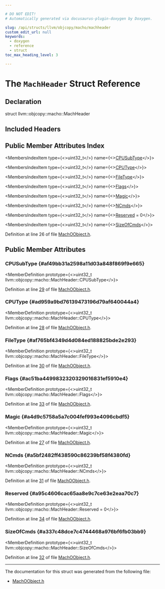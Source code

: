 ```yaml
---

# DO NOT EDIT!
# Automatically generated via docusaurus-plugin-doxygen by Doxygen.

slug: /api/structs/llvm/objcopy/macho/machheader
custom_edit_url: null
keywords:
  - doxygen
  - reference
  - struct
toc_max_heading_level: 3

---
```





# The `MachHeader` Struct Reference

<DoxygenPage pluginConfig={pluginConfig}>



## Declaration

<CodeBlock>struct llvm::objcopy::macho::MachHeader</CodeBlock>

## Included Headers

<IncludesList>
<IncludesListItem
  filePath="ObjCopy/MachO/MachOObject.h"
  permalink="/docs/api/files/lib/lib/objcopy/lib/objcopy/macho/machoobject-h"
  isLocal="true" />
</IncludesList>

## Public Member Attributes Index

<MembersIndex>

<MembersIndexItem
  type={<>uint32&#95;t</>}
  name={<><a href="#af49bb31a2598a11d03a848f869f9e665">CPUSubType</a></>}>
</MembersIndexItem>

<MembersIndexItem
  type={<>uint32&#95;t</>}
  name={<><a href="#ad959a9bd76139473196d79af640044a4">CPUType</a></>}>
</MembersIndexItem>

<MembersIndexItem
  type={<>uint32&#95;t</>}
  name={<><a href="#af765bf4349d4d084ed188825bde2e293">FileType</a></>}>
</MembersIndexItem>

<MembersIndexItem
  type={<>uint32&#95;t</>}
  name={<><a href="#ac51ba4499832320329016831ef5910e4">Flags</a></>}>
</MembersIndexItem>

<MembersIndexItem
  type={<>uint32&#95;t</>}
  name={<><a href="#a4d9c5758a5a7c004fef993e4096cbdf5">Magic</a></>}>
</MembersIndexItem>

<MembersIndexItem
  type={<>uint32&#95;t</>}
  name={<><a href="#a5bf2482ff438590c86239bf58f4380fd">NCmds</a></>}>
</MembersIndexItem>

<MembersIndexItem
  type={<>uint32&#95;t</>}
  name={<><a href="#a95c4606cac65aa8e9c7ce63e2eaa70c7">Reserved</a> = 0</>}>
</MembersIndexItem>

<MembersIndexItem
  type={<>uint32&#95;t</>}
  name={<><a href="#a337c48dce7c4744468a976bf6fb03bb9">SizeOfCmds</a></>}>
</MembersIndexItem>

</MembersIndex>


Definition at line 26 of file <a href="/docs/api/files/lib/lib/objcopy/lib/objcopy/macho/machoobject-h">MachOObject.h</a>.

<SectionDefinition>

## Public Member Attributes

### CPUSubType {#af49bb31a2598a11d03a848f869f9e665}

<MemberDefinition
  prototype={<>uint32&#95;t llvm::objcopy::macho::MachHeader::CPUSubType</>}>

Definition at line <a href="/docs/api/files/lib/lib/objcopy/lib/objcopy/macho/machoobject-h/#l00029">29</a> of file <a href="/docs/api/files/lib/lib/objcopy/lib/objcopy/macho/machoobject-h">MachOObject.h</a>.
</MemberDefinition>

### CPUType {#ad959a9bd76139473196d79af640044a4}

<MemberDefinition
  prototype={<>uint32&#95;t llvm::objcopy::macho::MachHeader::CPUType</>}>

Definition at line <a href="/docs/api/files/lib/lib/objcopy/lib/objcopy/macho/machoobject-h/#l00028">28</a> of file <a href="/docs/api/files/lib/lib/objcopy/lib/objcopy/macho/machoobject-h">MachOObject.h</a>.
</MemberDefinition>

### FileType {#af765bf4349d4d084ed188825bde2e293}

<MemberDefinition
  prototype={<>uint32&#95;t llvm::objcopy::macho::MachHeader::FileType</>}>

Definition at line <a href="/docs/api/files/lib/lib/objcopy/lib/objcopy/macho/machoobject-h/#l00030">30</a> of file <a href="/docs/api/files/lib/lib/objcopy/lib/objcopy/macho/machoobject-h">MachOObject.h</a>.
</MemberDefinition>

### Flags {#ac51ba4499832320329016831ef5910e4}

<MemberDefinition
  prototype={<>uint32&#95;t llvm::objcopy::macho::MachHeader::Flags</>}>

Definition at line <a href="/docs/api/files/lib/lib/objcopy/lib/objcopy/macho/machoobject-h/#l00033">33</a> of file <a href="/docs/api/files/lib/lib/objcopy/lib/objcopy/macho/machoobject-h">MachOObject.h</a>.
</MemberDefinition>

### Magic {#a4d9c5758a5a7c004fef993e4096cbdf5}

<MemberDefinition
  prototype={<>uint32&#95;t llvm::objcopy::macho::MachHeader::Magic</>}>

Definition at line <a href="/docs/api/files/lib/lib/objcopy/lib/objcopy/macho/machoobject-h/#l00027">27</a> of file <a href="/docs/api/files/lib/lib/objcopy/lib/objcopy/macho/machoobject-h">MachOObject.h</a>.
</MemberDefinition>

### NCmds {#a5bf2482ff438590c86239bf58f4380fd}

<MemberDefinition
  prototype={<>uint32&#95;t llvm::objcopy::macho::MachHeader::NCmds</>}>

Definition at line <a href="/docs/api/files/lib/lib/objcopy/lib/objcopy/macho/machoobject-h/#l00031">31</a> of file <a href="/docs/api/files/lib/lib/objcopy/lib/objcopy/macho/machoobject-h">MachOObject.h</a>.
</MemberDefinition>

### Reserved {#a95c4606cac65aa8e9c7ce63e2eaa70c7}

<MemberDefinition
  prototype={<>uint32&#95;t llvm::objcopy::macho::MachHeader::Reserved = 0</>}>

Definition at line <a href="/docs/api/files/lib/lib/objcopy/lib/objcopy/macho/machoobject-h/#l00034">34</a> of file <a href="/docs/api/files/lib/lib/objcopy/lib/objcopy/macho/machoobject-h">MachOObject.h</a>.
</MemberDefinition>

### SizeOfCmds {#a337c48dce7c4744468a976bf6fb03bb9}

<MemberDefinition
  prototype={<>uint32&#95;t llvm::objcopy::macho::MachHeader::SizeOfCmds</>}>

Definition at line <a href="/docs/api/files/lib/lib/objcopy/lib/objcopy/macho/machoobject-h/#l00032">32</a> of file <a href="/docs/api/files/lib/lib/objcopy/lib/objcopy/macho/machoobject-h">MachOObject.h</a>.
</MemberDefinition>

</SectionDefinition>

<hr/>

The documentation for this struct was generated from the following file:

<ul>
<li><a href="/docs/api/files/lib/lib/objcopy/lib/objcopy/macho/machoobject-h">MachOObject.h</a></li>
</ul>

</DoxygenPage>
